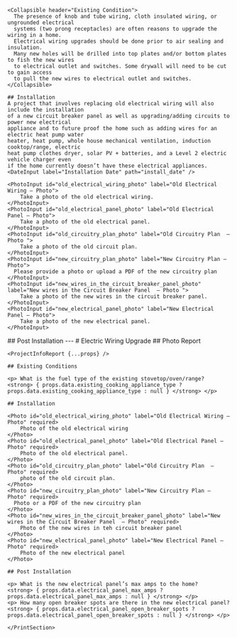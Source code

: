 
<Tabs>
  <Tab eventKey="installation" title="Installation">

    <Collapsible header="Existing Condition">
      The presence of knob and tube wiring, cloth insulated wiring, or ungrounded electrical
      systems (two prong receptacles) are often reasons to upgrade the wiring in a home.
      Electrical wiring upgrades should be done prior to air sealing and insulation.
      Many new holes will be drilled into top plates and/or bottom plates to fish the new wires
      to electrical outlet and switches. Some drywall will need to be cut to gain access
      to pull the new wires to electrical outlet and switches.
    </Collapsible>

    ## Installation
    A project that involves replacing old electrical wiring will also include the installation
    of a new circuit breaker panel as well as upgrading/adding circuits to power new electrical
    appliance and to future proof the home such as adding wires for an electric heat pump water
    heater, heat pump, whole house mechanical ventilation, induction cooktop/range, electric
    heat pump clothes dryer, solar PV + batteries, and a Level 2 electric vehicle charger even
    if the home currently doesn’t have these electrical appliances.
    <DateInput label="Installation Date" path="install_date" />

    <PhotoInput id="old_electrical_wiring_photo" label="Old Electrical Wiring – Photo">
        Take a photo of the old electrical wiring.
    </PhotoInput>
    <PhotoInput id="old_electrical_panel_photo" label="Old Electrical Panel – Photo">
        Take a photo of the old electrical panel.
    </PhotoInput>
    <PhotoInput id="old_circuitry_plan_photo" label="Old Circuitry Plan  – Photo ">
        Take a photo of the old circuit plan.
    </PhotoInput>
    <PhotoInput id="new_circuitry_plan_photo" label="New Circuitry Plan – Photo">
      Please provide a photo or upload a PDF of the new circuitry plan
    </PhotoInput>
    <PhotoInput id="new_wires_in_the_circuit_breaker_panel_photo" label="New wires in the Circuit Breaker Panel  – Photo ">
        Take a photo of the new wires in the circuit breaker panel.
    </PhotoInput>
    <PhotoInput id="new_electrical_panel_photo" label="New Electrical Panel – Photo">
        Take a photo of the new electrical panel.
    </PhotoInput>
  </Tab>
  <Tab eventKey="post_installation"  title="Post-Installation">
    ## Post Installation
    <NumberInput label="What is the new electrical panel’s max amps to the home?"  path="electrical_panel_max_amps" />
    <NumberInput label="How many open breaker spots are there in the new electrical panel?"  path="electrical_panel_open_breaker_spots" />
  </Tab>
  <Tab eventKey="report"  title="Report">
    <PrintSection label="Print Report">
    ---
    # Electric Wiring Upgrade
    ## Photo Report

    <ProjectInfoReport {...props} />

    ## Existing Conditions

    <p> What is the fuel type of the existing stovetop/oven/range?   <strong> { props.data.existing_cooking_appliance_type ? props.data.existing_cooking_appliance_type : null } </strong> </p>

    ## Installation

    <Photo id="old_electrical_wiring_photo" label="Old Electrical Wiring – Photo" required>
        Photo of the old electrical wiring
    </Photo>
    <Photo id="old_electrical_panel_photo" label="Old Electrical Panel – Photo" required>
        Photo of the old electrical panel.
    </Photo>
    <Photo id="old_circuitry_plan_photo" label="Old Circuitry Plan  – Photo" required>
        photo of the old circuit plan.
    </Photo>
    <Photo id="new_circuitry_plan_photo" label="New Circuitry Plan – Photo" required>
      Photo or a PDF of the new circuitry plan
    </Photo>
    <Photo id="new_wires_in_the_circuit_breaker_panel_photo" label="New wires in the Circuit Breaker Panel  – Photo" required>
        Photo of the new wires in teh circuit breaker panel
    </Photo>
    <Photo id="new_electrical_panel_photo" label="New Electrical Panel – Photo" required>
        Photo of the new electrical panel
    </Photo>

    ## Post Installation

    <p> What is the new electrical panel’s max amps to the home?   <strong> { props.data.electrical_panel_max_amps ? props.data.electrical_panel_max_amps : null } </strong> </p>
    <p> How many open breaker spots are there in the new electrical panel?  <strong> { props.data.electrical_panel_open_breaker_spots ? props.data.electrical_panel_open_breaker_spots : null } </strong> </p>

    </PrintSection>
  </Tab>
</Tabs>
